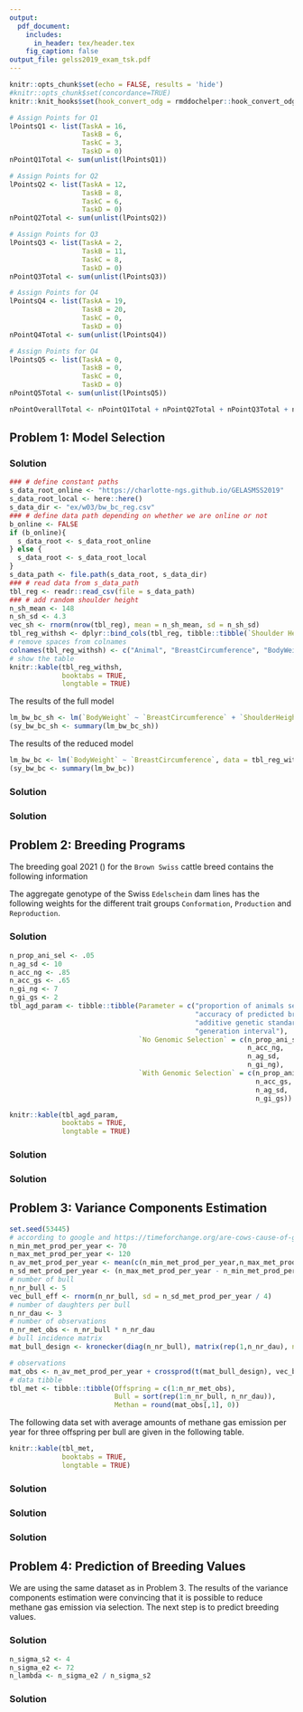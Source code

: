 ```yaml
---
output:
  pdf_document:
    includes:
      in_header: tex/header.tex
    fig_caption: false
output_file: gelss2019_exam_tsk.pdf
---
```


<!-- %\usepackage{fancyhdr} -->

\newcommand{\points}[1]
{\begin{flushright}\textbf{#1}\end{flushright}}

<!-- %\begin{document} -->
<!-- %\SweaveOpts{concordance=TRUE} -->
```r
knitr::opts_chunk$set(echo = FALSE, results = 'hide')
#knitr::opts_chunk$set(concordance=TRUE)
knitr::knit_hooks$set(hook_convert_odg = rmddochelper::hook_convert_odg)
```

<!-- <<PointsQ1, echo=FALSE>>= -->
```r
# Assign Points for Q1
lPointsQ1 <- list(TaskA = 16,
                  TaskB = 6,
                  TaskC = 3,
                  TaskD = 0)
nPointQ1Total <- sum(unlist(lPointsQ1))
```
<!-- @ -->
<!-- <<PointsQ2, echo=FALSE>>= -->
```r
# Assign Points for Q2
lPointsQ2 <- list(TaskA = 12,
                  TaskB = 8,
                  TaskC = 6,
                  TaskD = 0)
nPointQ2Total <- sum(unlist(lPointsQ2))
```
<!-- @ -->
<!-- <<PointsQ3, echo=FALSE>>= -->
```r
# Assign Points for Q3
lPointsQ3 <- list(TaskA = 2,
                  TaskB = 11,
                  TaskC = 8,
                  TaskD = 0)
nPointQ3Total <- sum(unlist(lPointsQ3))
```
<!-- @ -->
<!-- <<PointsQ4, echo=FALSE>>= -->
```r
# Assign Points for Q4
lPointsQ4 <- list(TaskA = 19,
                  TaskB = 20,
                  TaskC = 0,
                  TaskD = 0)
nPointQ4Total <- sum(unlist(lPointsQ4))
```
```r
# Assign Points for Q4
lPointsQ5 <- list(TaskA = 0,
                  TaskB = 0,
                  TaskC = 0,
                  TaskD = 0)
nPointQ5Total <- sum(unlist(lPointsQ5))
```
<!-- @ -->
<!-- <<PointsTotal, echo=FALSE>>= -->
```r
nPointOverallTotal <- nPointQ1Total + nPointQ2Total + nPointQ3Total + nPointQ4Total + nPointQ5Total
```
<!-- @ -->


\thispagestyle{empty}

\fcolorbox{white}{white}{
	\centering \parbox[t]{1.0\linewidth}{
		\fontsize{12pt}{20pt}\selectfont % 
		\vspace*{0.5cm} % 

   	\hfill 	Peter von Rohr \\ Institute of Agricultural Sciences\\ D-USYS\\ ETH Zurich

		\vspace*{0.5cm} 
	}
}

\vspace*{2cm}

\fcolorbox{white}{white}{
	\parbox[t]{1.0\linewidth}{
		\centering \fontsize{25pt}{40pt}\selectfont %
		\vspace*{0.2cm}
		 751-6212-00L V \\
     Exam    \\
     Applied Genetic Evaluation\\
     SS 2019

		\vspace*{0.7cm} % Space between the end of the title and the bottom of the grey box
	}
}


\vspace*{1cm}

<!-- % Table with Name -->
\begin{tabular}{p{3cm}p{6cm}}
Date:     &  27th May 2019 \\
          &  \\
          &  \\          
Name:     &  \\
          &  \\
          &  \\
Legi-Nr:  & \\
\end{tabular}

<!-- % Table with Points -->

\vspace{5ex}
\begin{center}
\begin{tabular}{|p{3cm}|c|c|}
\hline
Problem  &  Maximum Number of Points  &  Number of Points Reached\\
\hline
1        &  `r nPointQ1Total`  & \\
\hline
2        &  `r nPointQ2Total`  & \\
\hline
3        &  `r nPointQ3Total`  & \\
\hline
4        &  `r nPointQ4Total`  & \\
\hline
Total    &  `r nPointOverallTotal` & \\
\hline
\end{tabular}
\end{center}

\vspace{1cm}

\textit{Questions in German are in italics}

\clearpage
\pagebreak

## Problem 1: Model Selection

\begin{enumerate}
\item[a)] Model selection can be done using \textbf{forward} selection or \textbf{backward} selection. Describe the four steps that are needed in both model selection procedures.

\textit{Modellselektion kann mit \textbf{Forward} Selektion oder \textbf{Backward} Selektion gemacht werden. Beschreiben Sie die vier Schritte, welche es für beide Modellselektionsprozeduren braucht.}
\end{enumerate}
\points{`r lPointsQ1$TaskA`}

### Solution

\begin{tabular}{|l|p{6cm}|p{6cm}|}
\hline
  &  &  \\
Step  &  Forward   &  Backward  \\
  &  &  \\
\hline
  &  &  \\
1  &  
   &   \\
   &  &  \\
\hline
   &  &  \\
2  &  
   &   \\
   &  &  \\
\hline
   &  &  \\
3  &  
   &  \\
   &  &  \\
\hline
   &  &  \\
4  &  
   &  \\
   &  &  \\
\hline
\end{tabular}


\clearpage
\pagebreak

\begin{enumerate}
\item[b)] We are given the following data set on body weight, breast circumference and shoulder height. Furthermore, the results of fitting the full regression model and a reduced model with only breast circumference as predictor. Compute the Mallow $C_p$ value for both models and decide which of the two models is better based on $C_p$

\textit{Gegeben ist der folgende Datensatz zu Körpergewicht, Brustumfang und Widerristhöhe. Weiter sind auch die Resultate des Fits des vollen Modells und eines reduzierten Models mit nur Brustumfang als beschreibende Variable gegeben. Berechnen Sie den Mallow $C_p$-Wert für beide Modelle und begründen Sie, welches der beiden Modelle besser ist.}
\end{enumerate}

\points{`r lPointsQ1$TaskB`}

```r
### # define constant paths
s_data_root_online <- "https://charlotte-ngs.github.io/GELASMSS2019"
s_data_root_local <- here::here() 
s_data_dir <- "ex/w03/bw_bc_reg.csv"
### # define data path depending on whether we are online or not
b_online <- FALSE
if (b_online){
  s_data_root <- s_data_root_online
} else {
  s_data_root <- s_data_root_local
}
s_data_path <- file.path(s_data_root, s_data_dir)
### # read data from s_data_path
tbl_reg <- readr::read_csv(file = s_data_path)
### # add random shoulder height
n_sh_mean <- 148
n_sh_sd <- 4.3
vec_sh <- rnorm(nrow(tbl_reg), mean = n_sh_mean, sd = n_sh_sd)
tbl_reg_withsh <- dplyr::bind_cols(tbl_reg, tibble::tibble(`Shoulder Height` = round(vec_sh, 0)))
# remove spaces from colnames
colnames(tbl_reg_withsh) <- c("Animal", "BreastCircumference", "BodyWeight", "ShoulderHeight")
# show the table
knitr::kable(tbl_reg_withsh,
             booktabs = TRUE,
             longtable = TRUE)
```

The results of the full model

\textit{Die Resultate des vollen Modells}

```r
lm_bw_bc_sh <- lm(`BodyWeight` ~ `BreastCircumference` + `ShoulderHeight`, data = tbl_reg_withsh)
(sy_bw_bc_sh <- summary(lm_bw_bc_sh))
```

\clearpage
\pagebreak

The results of the reduced model

\textit{Die Resultate des reduzierten Modells}

```r
lm_bw_bc <- lm(`BodyWeight` ~ `BreastCircumference`, data = tbl_reg_withsh)
(sy_bw_bc <- summary(lm_bw_bc))
```


### Solution 



\clearpage
\pagebreak

\begin{enumerate}
\item[c)] What is the reason why we are doing model selection, why should we not take always the full model? Please explain the underlying phenomenon in your own words.

\textit{Was ist der Grund, dass wir Modellselektion machen? Weshalb können wir nicht einfach immer das volle Modell mit allen erklärenden Variablen zur Anpassung verwenden? Bitte erklären Sie das unterliegende Phänomen in Ihren eigenen Worten.}
\end{enumerate}

\points{`r lPointsQ1$TaskC`}

### Solution 




\clearpage
\pagebreak

## Problem 2: Breeding Programs
The breeding goal 2021 (\verb+https://homepage.braunvieh.ch/xml_1/internet/de/application/d2/d9/f464.cfm+) for the `Brown Swiss` cattle breed contains the following information

\textit{Das Zuchtziel 2021 (}\verb+https://homepage.braunvieh.ch/xml_1/internet/de/application/d2/d9/f464.cfm+ \textit{) für das Braunvieh enthält die folgenden Informationen}
\begin{tabular}{|p{6cm}|p{6cm}|}
\hline
Merkmal                                   &  Zielwert für Braunvieh  \\
\hline
Jährlicher Zuchtfortschritt Milch	        &  $+60$ kg \\
\hline
Jährlicher Zuchtfortschritt Eiweiss       &  $+2$ kg  \\
\hline
Milchleistung Ausgewachsene Kuh Talzone  	&  $8500$ kg       \\
\hline
Milchgehalt	Eiweiss                       &  $3.5 \%$          \\
\hline
Laktationspersistenz	                    &  $85 \%$ und höher \\
\hline
Nutzungsdauer (ZWS)	                      &  positiver genetischer Trend \\
\hline
Lebensleistung bei Abgang (Talzone)	      &  $35000$ kg\\
\hline
Eutergesundheit (ZW Zellzahl)	            &  positiver genetischer Trend \\
\hline
ZW Rastzeit	                              &  positiver genetischer Trend\\
\hline
ZW Non Return Rate	                      &  positiver genetischer Trend\\
\hline
Serviceperiode (phänotypisch)	            &  unter 120 Tagen\\
\hline
Rahmen, Becken, Fundament, Euter, Zitzen  &  positiver genetischer Trend\\
\hline
Grösse ausgewachsene Kühe                 &  $140$ - $152$ cm \\
\hline
\end{tabular}


\vspace{10ex}
The aggregate genotype of the Swiss `Edelschein` dam lines has the following weights for the different trait groups `Conformation`, `Production` and `Reproduction`.

\textit{Im Gesamtzuchtwert der Edelschwein Mutterlinie werden die verschiedenen Merkmalsgruppen `Exterieur`, `Produktion` und `Reproduktion` wie folgt gewichtet.}

\textit{Das Zuchtziel 2021 (}\verb+https://homepage.braunvieh.ch/xml_1/internet/de/application/d2/d9/f464.cfm+ \textit{) für das Braunvieh enthält die folgenden Informationen}

\begin{tabular}{|p{6cm}|p{6cm}|}
\hline
Merkmalsgruppe  &  Gewicht im Gesamtzuchtwert \\
\hline
Exterieur       &  $19$  \\
\hline
Produktion      &  $30$  \\
\hline
Reproduktion    &  $51$  \\
\hline
\end{tabular}

\clearpage
\pagebreak

\begin{enumerate}
\item[a)] What are the names of the two different formulation of the breeding goals for `Brown Swiss` cattle and for `Edelschein` pigs? Please complete the following table and in doing so, indicate both an advantage and a disadvantage of both formulations.

\textit{Wie heissen die beiden verschiedenen Arten der Formulierung eines Zuchtziels beim Braunvieh und beim Edelschwein? Bitte füllen Sie die nachfolgende Tabelle aus und geben Sie je einen Vorteil und einen Nachteil der beiden Formulierungen an.}
\end{enumerate}
\points{`r lPointsQ2$TaskA`}



### Solution

\begin{center}
\begin{tabular}{|p{4cm}|p{4cm}|p{4cm}|}
\hline
              &  &  \\
              &  Braunvieh  &  Edelschwein  \\
              &  &  \\
\hline
              &  &  \\
Formulation   &  
              &  \\
              &  &  \\
\hline
              &  &  \\
Advantage     &  
              &  \\
              &  &  \\
\hline
              &  &  \\
Disadvantage  &  
              &  \\
              &  &  \\
\hline
\end{tabular}
\end{center}

\clearpage
\pagebreak

```r
n_prop_ani_sel <- .05
n_ag_sd <- 10
n_acc_ng <- .85
n_acc_gs <- .65
n_gi_ng <- 7
n_gi_gs <- 2
tbl_agd_param <- tibble::tibble(Parameter = c("proportion of animals selected",
                                              "accuracy of predicted breeding values",
                                              "additive genetic standard deviation",
                                              "generation interval"),
                                `No Genomic Selection` = c(n_prop_ani_sel,
                                                           n_acc_ng,
                                                           n_ag_sd,
                                                           n_gi_ng),
                                `With Genomic Selection` = c(n_prop_ani_sel,
                                                             n_acc_gs,
                                                             n_ag_sd,
                                                             n_gi_gs))
```

\begin{enumerate}
\item[b)] Genomic Selection has the potential to increase the genetic gain per year significantly. Currently beef cattle breeders start to introduce genomic selection for carcass traits. Let us assume the following selection parameters for the trait average daily gain. Compute the selection response per year for both scenarios with and without genomic selection. Based on the selection response per year which scenario is better? The trait is assumed to be normally distributed. 

\textit{Die genomische Selektion hat das Potential den Zuchtfortschritt pro Jahr signifikant zu steigern. Aktuell beginnen die Fleischrinderzüchter mit der Einführung der genomischen Selektion für Fleischleistungsmerkmale. Für das Merkmal Tageszunahme gehen wir von den folgenden Selektionsparametern aus. Berechnen Sie den Selektionserfolg pro Jahr für die beiden Szenarien mit und ohne genomische Selektion. Welches der beiden Szenarien ist besser basierend auf dem Selektionsfortschritt pro Jahr? Für die Verteilung des Merkmals nehmen wir eine Normalverteilung an.}
\end{enumerate}
\points{`r lPointsQ2$TaskB`}

```r
knitr::kable(tbl_agd_param,
             booktabs = TRUE,
             longtable = TRUE)
```


### Solution



\clearpage
\pagebreak

\begin{enumerate}
\item[c)] In cattle and in pigs, the structure of the breeding programs are different. What is the name of the structure of the different breeding programs. Please, specify a reason for the association of the structure of the breeding program to the different species.

\textit{In der Rinderzucht und der Schweinezucht ist die Struktur der Zuchtprogramme verschieden. Wie heissen diese Strukturen der Zuchtprogramme? Geben Sie je einen Grund an weshalb die beiden Spezies die entsprechende Struktur des Zuchtprogramms gewählt haben.}
\end{enumerate}
\points{`r lPointsQ2$TaskC`}


### Solution 

\begin{center}
\begin{tabular}{|p{4cm}|p{4cm}|p{4cm}|}
\hline
                               &          &  \\
                               &  Cattle  &  Pigs  \\
                               &          &  \\
\hline
                               &          &  \\
Structure of breeding program  &          &  \\    
                               &          &  \\
\hline
                               &          &  \\
Reason                         &  
                               &  \\  
                               &          &  \\
\hline     
\end{tabular}
\end{center}

\clearpage
\pagebreak


## Problem 3: Variance Components Estimation

```r
set.seed(53445)
# according to google and https://timeforchange.org/are-cows-cause-of-global-warming-meat-methane-CO2
n_min_met_prod_per_year <- 70
n_max_met_prod_per_year <- 120
n_av_met_prod_per_year <- mean(c(n_min_met_prod_per_year,n_max_met_prod_per_year))
n_sd_met_prod_per_year <- (n_max_met_prod_per_year - n_min_met_prod_per_year) / 6
# number of bull
n_nr_bull <- 5
vec_bull_eff <- rnorm(n_nr_bull, sd = n_sd_met_prod_per_year / 4)
# number of daughters per bull
n_nr_dau <- 3
# number of observations
n_nr_met_obs <- n_nr_bull * n_nr_dau
# bull incidence matrix
mat_bull_design <- kronecker(diag(n_nr_bull), matrix(rep(1,n_nr_dau), ncol = 1))

# observations
mat_obs <- n_av_met_prod_per_year + crossprod(t(mat_bull_design), vec_bull_eff) + rnorm(n_nr_met_obs, mean = 0, n_sd_met_prod_per_year)
# data tibble
tbl_met <- tibble::tibble(Offspring = c(1:n_nr_met_obs), 
                          Bull = sort(rep(1:n_nr_bull, n_nr_dau)), 
                          Methan = round(mat_obs[,1], 0))

```


The following data set with average amounts of methane gas emission per year for three offspring per bull are given in the following table.

\textit{Im folgenden Datensatz sind die mittleren Mengen an Methanemissionen pro Jahr für je drei Nachkommen für fünf verschiedene Bullen gegeben.}

```r
knitr::kable(tbl_met,
             booktabs = TRUE,
             longtable = TRUE)
```


\begin{enumerate}
\item[a)] Given that we want to reduce the amount of methane gas emitted in cattle using the tools of livestock breeding, we first have to do a variance components estimation. Why is it important to have a certain variability in a given trait and which variance component is important when we want to improve a certain trait with livestock breeding tools?

\textit{Wir möchten die Methanemission beim Rind mit den Werkzeugen der Tierzucht senken. Weshalb brauchen wir für die züchterische Bearbeitung eines Merkmals ein gewisse Variabilität im Merkmal und welche Varianzkomponente interessiert uns besonders?}
\end{enumerate}
\points{`r lPointsQ3$TaskA`}

### Solution


\clearpage
\pagebreak


\begin{enumerate}
\item[b)] What is the linear model that would be used to allows us a separation of the different variance components in the given dataset on methane gas emission?

\textit{Wie sieht das lineare Modell aus, welches eine Aufteilung der Varianz in ihre verschiedenen Komponenten im Methandatensatz erlaubt?}
\end{enumerate}

\points{`r lPointsQ3$TaskB`}


### Solution


\clearpage
\pagebreak

\begin{enumerate}
\item[c)] Use an analysis of variance (ANOVA) to estimate the variance components given in the above data set.

\textit{Schätzen Sie mit einer Varianzanalyse (ANOVA) die Varianzkomponenten aus dem oben angegebenen Datensatz zu den Methanemissionen.}
\end{enumerate}
\points{`r lPointsQ3$TaskC`}

### Solution


\clearpage
\pagebreak


## Problem 4: Prediction of Breeding Values

We are using the same dataset as in Problem 3. The results of the variance components estimation were convincing that it is possible to reduce methane gas emission via selection. The next step is to predict breeding values. 

\textit{Wir verwenden nochmals den gleichen Datensatz wie in Aufgabe 3. Die Resultate der Varianzkomponenten waren positiv in dem Sinne, dass eine züchterische Bearbeitung des Merkmals Methanemission möglich erscheint.}

\begin{enumerate}
\item[a)] Specify a sire model by writing down the model formula, describing the meaning of all model components and indicating the expected values and the variances of all random effects in the model. We are using a general mean $\mu$ as the only fixed effect. We assume that all bulls are unrelated. Input the numeric information from the dataset into the model components

\textit{Spezifizieren Sie für die Zuchtwertschätzung ein Vatermodell. Geben Sie die Modellformel, beschreiben Sie die Bedeutung aller Modellkomponenten und geben Sie für alle zufälligen Komponenten im Modell den Erwartungswert und die Varianz an. Als einziger fixer Effekt wird ein allgemeines Mittel $\mu$ angenommen. Die Väter sind nicht miteinander verwandt. Setzen Sie die numerische Information aus dem Datensatz in die Modellkomponenten ein.}
\end{enumerate}
\points{`r lPointsQ4$TaskA`}

### Solution



\clearpage
\pagebreak

```r
n_sigma_s2 <- 4
n_sigma_e2 <- 72
n_lambda <- n_sigma_e2 / n_sigma_s2
```

\begin{enumerate}
\item[b)] Set up the mixed model equations for the model specified in 4a) to estimate the fixed effect and to predict the sire effects. We assume the sire variance to be $\sigma_s^2 = `r n_sigma_s2`$ and the error variance to be $\sigma_e^2 = `r n_sigma_e2`$. 

\textit{Stellen Sie die Mischmodellgleichungen für das Modell aus 4a) auf und berechnen Sie die Schätzung des fixen Effekts und der Vatereffekte.}
\end{enumerate}
\points{`r lPointsQ4$TaskB`}

### Solution

